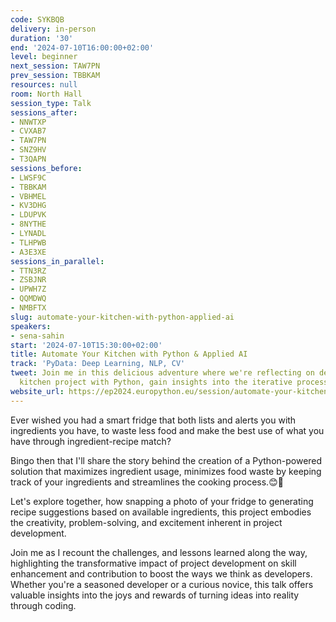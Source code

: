 ```yaml
---
code: SYKBQB
delivery: in-person
duration: '30'
end: '2024-07-10T16:00:00+02:00'
level: beginner
next_session: TAW7PN
prev_session: TBBKAM
resources: null
room: North Hall
session_type: Talk
sessions_after:
- NNWTXP
- CVXAB7
- TAW7PN
- SNZ9HV
- T3QAPN
sessions_before:
- LWSF9C
- TBBKAM
- VBHMEL
- KV3DHG
- LDUPVK
- 8NYTHE
- LYNADL
- TLHPWB
- A3E3XE
sessions_in_parallel:
- TTN3RZ
- ZSBJNR
- UPWH7Z
- QQMDWQ
- NMBFTX
slug: automate-your-kitchen-with-python-applied-ai
speakers:
- sena-sahin
start: '2024-07-10T15:30:00+02:00'
title: Automate Your Kitchen with Python & Applied AI
track: 'PyData: Deep Learning, NLP, CV'
tweet: Join me in this delicious adventure where we're reflecting on developing a
  kitchen project with Python, gain insights into the iterative process of problem-solving
website_url: https://ep2024.europython.eu/session/automate-your-kitchen-with-python-applied-ai
---
```


Ever wished you had a smart fridge that both lists and alerts you with ingredients you have, to waste less food and make the best use of what you have through ingredient-recipe match?

Bingo then that I'll share the story behind the creation of a Python-powered solution that maximizes ingredient usage, minimizes food waste by keeping track of your ingredients and streamlines the cooking process.😊💪

Let's explore together, how snapping a photo of your fridge to generating recipe suggestions based on available ingredients, this project embodies the creativity, problem-solving, and excitement inherent in project development.

Join me as I recount the challenges, and lessons learned along the way, highlighting the transformative impact of project development on skill enhancement and contribution to boost the ways we think as developers. Whether you're a seasoned developer or a curious novice, this talk offers valuable insights into the joys and rewards of turning ideas into reality through coding.
